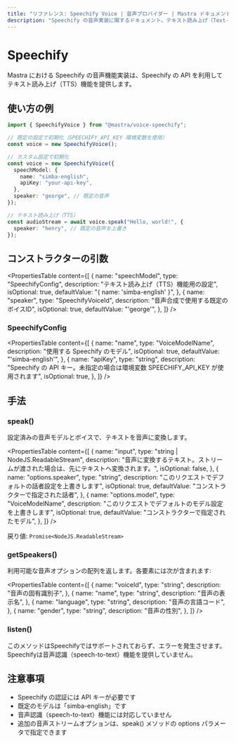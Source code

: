 ```yaml
---
title: "リファレンス: Speechify Voice | 音声プロバイダー | Mastra ドキュメント"
description: "Speechify の音声実装に関するドキュメント。テキスト読み上げ（Text-to-Speech）機能を提供します。"
---
```


# Speechify

Mastra における Speechify の音声機能実装は、Speechify の API を利用してテキスト読み上げ（TTS）機能を提供します。

## 使い方の例

```typescript
import { SpeechifyVoice } from "@mastra/voice-speechify";

// 既定の設定で初期化（SPEECHIFY_API_KEY 環境変数を使用）
const voice = new SpeechifyVoice();

// カスタム設定で初期化
const voice = new SpeechifyVoice({
  speechModel: {
    name: "simba-english",
    apiKey: "your-api-key",
  },
  speaker: "george", // 既定の音声
});

// テキスト読み上げ（TTS）
const audioStream = await voice.speak("Hello, world!", {
  speaker: "henry", // 既定の音声を上書き
});
```


## コンストラクターの引数

<PropertiesTable
  content={[
    {
      name: "speechModel",
      type: "SpeechifyConfig",
      description: "テキスト読み上げ（TTS）機能用の設定",
      isOptional: true,
      defaultValue: "{ name: 'simba-english' }",
    },
    {
      name: "speaker",
      type: "SpeechifyVoiceId",
      description: "音声合成で使用する既定のボイスID",
      isOptional: true,
      defaultValue: "'george'",
    },
  ]}
/>

### SpeechifyConfig

<PropertiesTable
  content={[
    {
      name: "name",
      type: "VoiceModelName",
      description: "使用する Speechify のモデル",
      isOptional: true,
      defaultValue: "'simba-english'",
    },
    {
      name: "apiKey",
      type: "string",
      description:
        "Speechify の API キー。未指定の場合は環境変数 SPEECHIFY_API_KEY が使用されます",
      isOptional: true,
    },
  ]}
/>

## 手法

### speak()

設定済みの音声モデルとボイスで、テキストを音声に変換します。

<PropertiesTable
  content={[
    {
      name: "input",
      type: "string | NodeJS.ReadableStream",
      description:
        "音声に変換するテキスト。ストリームが渡された場合は、先にテキストへ変換されます。",
      isOptional: false,
    },
    {
      name: "options.speaker",
      type: "string",
      description: "このリクエストでデフォルトの話者設定を上書きします",
      isOptional: true,
      defaultValue: "コンストラクターで指定された話者",
    },
    {
      name: "options.model",
      type: "VoiceModelName",
      description: "このリクエストでデフォルトのモデル設定を上書きします",
      isOptional: true,
      defaultValue: "コンストラクターで指定されたモデル",
    },
  ]}
/>

戻り値: `Promise<NodeJS.ReadableStream>`

### getSpeakers()

利用可能な音声オプションの配列を返します。各要素には次が含まれます:

<PropertiesTable
  content={[
    {
      name: "voiceId",
      type: "string",
      description: "音声の固有識別子",
    },
    {
      name: "name",
      type: "string",
      description: "音声の表示名",
    },
    {
      name: "language",
      type: "string",
      description: "音声の言語コード",
    },
    {
      name: "gender",
      type: "string",
      description: "音声の性別",
    },
  ]}
/>

### listen()

このメソッドはSpeechifyではサポートされておらず、エラーを発生させます。Speechifyは音声認識（speech-to-text）機能を提供していません。

## 注意事項

- Speechify の認証には API キーが必要です
- 既定のモデルは「simba-english」です
- 音声認識（speech-to-text）機能には対応していません
- 追加の音声ストリームオプションは、speak() メソッドの options パラメータで指定できます